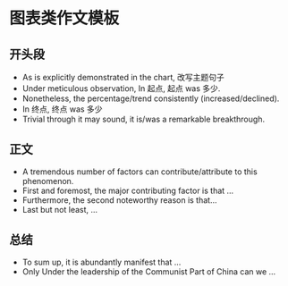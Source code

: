 # 图表类作文模板

## 开头段

- As is explicitly demonstrated in the chart, 改写主题句子
- Under meticulous observation, In 起点, 起点 was 多少.
- Nonetheless, the percentage/trend consistently (increased/declined).
- In 终点, 终点 was 多少
- Trivial through it may sound, it is/was a remarkable breakthrough.

## 正文

- A tremendous number of factors can contribute/attribute to this phenomenon.
- First and foremost, the major contributing factor is that ...
- Furthermore, the second noteworthy reason is that...
- Last but not least, ...

## 总结

- To sum up, it is abundantly manifest that ...
- Only Under the leadership of the Communist Part of China can we ...
